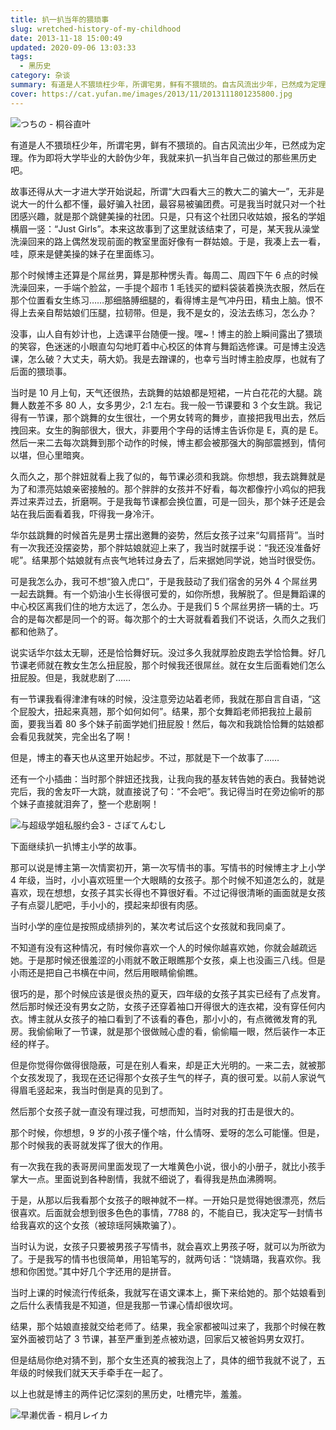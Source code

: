 ```yaml
---
title: 扒一扒当年的猥琐事
slug: wretched-history-of-my-childhood
date: 2013-11-18 15:00:49
updated: 2020-09-06 13:03:33
tags:
  - 黑历史
category: 杂谈
summary: 有道是人不猥琐枉少年，所谓宅男，鲜有不猥琐的。自古风流出少年，已然成为定理。作为即将大学毕业的大龄伪少年，我就来扒一扒当年自己做过的那些黑历史吧。
cover: https://cat.yufan.me/images/2013/11/2013111801235800.jpg
---
```


![つちの - 桐谷直叶](https://cat.yufan.me/images/2013/11/2013111801261300.jpg)

<MusicPlayer netease={29822085} />

有道是人不猥琐枉少年，所谓宅男，鲜有不猥琐的。自古风流出少年，已然成为定理。作为即将大学毕业的大龄伪少年，我就来扒一扒当年自己做过的那些黑历史吧。

故事还得从大一才进大学开始说起，所谓“大四看大三的教大二的骗大一”，无非是说大一的什么都不懂，最好骗入社团，最容易被骗团费。可是我当时就只对一个社团感兴趣，就是那个跳健美操的社团。只是，只有这个社团只收姑娘，报名的学姐横眉一竖：“Just Girls”。本来这故事到了这里就该结束了，可是，某天我从澡堂洗澡回来的路上偶然发现前面的教室里面好像有一群姑娘。于是，我凑上去一看，哇，原来是健美操的妹子在里面练习。

那个时候博主还算是个屌丝男，算是那种愣头青。每周二、周四下午 6 点的时候洗澡回来，一手端个脸盆，一手提个超市 1 毛钱买的塑料袋装着换洗衣服，然后在那个位置看女生练习……那细胳膊细腿的，看得博主是气冲丹田，精虫上脑。恨不得上去亲自帮姑娘们压腿，拉韧带。但是，我不是女的，没法去练习，怎么办？

没事，山人自有妙计也，上选课平台随便一搜。嘿~！博主的脸上瞬间露出了猥琐的笑容，色迷迷的小眼直勾勾地盯着中心校区的体育与舞蹈选修课。可是博主没选课，怎么破？大丈夫，萌大奶。我是去蹭课的，也幸亏当时博主脸皮厚，也就有了后面的猥琐事。

当时是 10 月上旬，天气还很热，去跳舞的姑娘都是短裙，一片白花花的大腿。跳舞人数差不多 80 人，女多男少，2:1 左右。我一般一节课要和 3 个女生跳。我记得有一节课，那个跳舞的女生很壮，一个男女转弯的舞步，直接把我甩出去，然后拽回来。女生的胸部很大，很大，非要用个字母的话博主告诉你是 E，真的是 E。然后一来二去每次跳舞到那个动作的时候，博主都会被那强大的胸部震撼到，情何以堪，但心里暗爽。

久而久之，那个胖妞就看上我了似的，每节课必须和我跳。你想想，我去跳舞就是为了和漂亮姑娘亲密接触的。那个胖胖的女孩并不好看，每次都像拧小鸡似的把我弄过来弄过去，折磨啊。于是我每节课都会换位置，可是一回头，那个妹子还是会站在我后面看着我，吓得我一身冷汗。

华尔兹跳舞的时候首先是男士摆出邀舞的姿势，然后女孩子过来“勾肩搭背”。当时有一次我还没摆姿势，那个胖姑娘就迎上来了，我当时就摆手说：“我还没准备好呢”。结果那个姑娘就有点丧气地转过身去了，后来据她同学说，她当时很受伤。

可是我怎么办，我可不想“狼入虎口”，于是我鼓动了我们宿舍的另外 4 个屌丝男一起去跳舞。有一个奶油小生长得很可爱的，如你所想，我解脱了。但是舞蹈课的中心校区离我们住的地方太远了，怎么办。于是我们 5 个屌丝男挤一辆的士。巧合的是每次都是同一个的哥。每次那个的士大哥就看着我们不说话，久而久之我们都和他熟了。

说实话华尔兹太无聊，还是恰恰舞好玩。没过多久我就厚脸皮跑去学恰恰舞。好几节课老师就在教女生怎么扭屁股，那个时候我还很屌丝。就在女生后面看她们怎么扭屁股。但是，我就悲剧了……

有一节课我看得津津有味的时候，没注意旁边站着老师，我就在那自言自语，“这个屁股大，扭起来真翘，那个如何如何”。结果，那个女舞蹈老师把我拉上最前面，要我当着 80 多个妹子前面学她们扭屁股！然后，每次和我跳恰恰舞的姑娘都会看见我就笑，完全出名了啊！

但是，博主的春天也从这里开始起步。不过，那就是下一个故事了……

还有一个小插曲：当时那个胖妞还找我，让我向我的基友转告她的表白。我替她说完后，我的舍友吓一大跳，就直接说了句：“不会吧”。我记得当时在旁边偷听的那个妹子直接就泪奔了，整一个悲剧啊！

![与超级学姐私服约会3 - さぼてんむし](https://cat.yufan.me/images/2013/11/2013111801282600.jpg)

下面继续扒一扒博主小学的故事。

那可以说是博主第一次情窦初开，第一次写情书的事。写情书的时候博主才上小学 4 年级，当时，小小喜欢班里一个大眼睛的女孩子。那个时候不知道怎么的，就是喜欢，现在想想，女孩子其实长得也不算很好看。不过记得很清晰的画面就是女孩子有点婴儿肥吧，手小小的，摸起来却很有肉感。

当时小学的座位是按照成绩排列的，某次考试后这个女孩就和我同桌了。

不知道有没有这种情况，有时候你喜欢一个人的时候你越喜欢她，你就会越疏远她。于是那时候还很羞涩的小雨就不敢正眼瞧那个女孩，桌上也没画三八线。但是小雨还是把自己书横在中间，然后用眼睛偷偷瞧。

很巧的是，那个时候应该是很炎热的夏天，四年级的女孩子其实已经有了点发育。然后那时候还没有男女之防，女孩子还穿着袖口开得很大的连衣裙，没有穿任何内衣。博主就从女孩子的袖口看到了不该看的春色，那小小的，有点微微发育的乳房。我偷偷瞅了一节课，就是那个很做贼心虚的看，偷偷瞄一眼，然后装作一本正经的样子。

但是你觉得你做得很隐蔽，可是在别人看来，却是正大光明的。一来二去，就被那个女孩发现了，我现在还记得那个女孩子生气的样子，真的很可爱。以前人家说气得眉毛竖起来，我当时倒是真的见到了。

然后那个女孩子就一直没有理过我，可想而知，当时对我的打击是很大的。

那个时候，你想想，9 岁的小孩子懂个啥，什么情呀、爱呀的怎么可能懂。但是，那个时候我的表哥就发挥了很大的作用。

有一次我在我的表哥房间里面发现了一大堆黄色小说，很小的小册子，就比小孩手掌大一点。里面说到各种剧情，我就不细说了，看得我是热血沸腾啊。

于是，从那以后我看那个女孩子的眼神就不一样。一开始只是觉得她很漂亮，然后很喜欢。后面就会想到很多色色的事情，7788 的，不能自已，我决定写一封情书给我喜欢的这个女孩（被琼瑶阿姨欺骗了）。

当时认为说，女孩子只要被男孩子写情书，就会喜欢上男孩子呀，就可以为所欲为了。于是我写的情书也很简单，用铅笔写的，就两句话：“饶婧璐，我喜欢你。我想和你困觉。”其中好几个字还用的是拼音。

当时上课的时候流行传纸条，我就写在语文课本上，撕下来给她的。那个姑娘看到之后什么表情我是不知道，但是我那一节课心情却很坎坷。

结果，那个姑娘直接就交给老师了。结果，我全家都被叫过来了，我那个时候在教室外面被罚站了 3 节课，甚至严重到差点被劝退，回家后又被爸妈男女双打。

但是结局你绝对猜不到，那个女生还真的被我泡上了，具体的细节我就不说了，五年级的时候我们就天天手牵手在一起了。

以上也就是博主的两件记忆深刻的黑历史，吐槽完毕，羞羞。

![早濑优香 - 桐月レイカ](https://cat.yufan.me/images/2013/11/2013111801302100.jpg)
